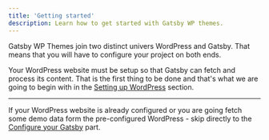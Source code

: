 ```yaml
---
title: 'Getting started'
description: Learn how to get started with Gatsby WP themes.
---
```


Gatsby WP Themes join two distinct univers WordPress and Gatsby. That means that you will have to configure your project on both ends.

Your WordPress website must be setup so that Gatsby can fetch and process its content. That is the first thing to be done and that's what we are going to begin with in the [Setting up WordPress](/setup/wp) section.

---

If your WordPress website is already configured or you are going fetch some demo data form the pre-configured WordPress - skip directly to the [Configure your Gatsby](/setup/gatsby) part.


